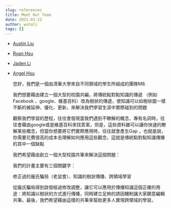 ```yaml
---
slug: references
title: Meet Our Team
date: 2021-03-22
author: wutali
tags: []
---
```

* [Austin Liu](https://www.instagram.com/astn.0820_/)
* [Ryan Hsu](https://www.instagram.com/astn.0820_/)
* [Jaden Li](https://www.instagram.com/ryan.rryyaann/)
* [Angel Hsu](https://www.instagram.com/anchihsu_0120/)

  您好，我們是一個由清華大學來自不同領域的學生所組成的團隊M8.

  我們想要藉由建立一個大型的校園共編，將傳統點對點知識的傳遞 （例如Facebook 、google、維基百科）改為樹狀的傳遞，使知識可以如樹狀圖一樣不斷的被延伸、優化、更新，來解決我們學習生涯中實際碰到的問題

  觀察我們學習的歷程，往往會發現當我們遇到不瞭解的概念、專有名詞時，往往會藉由google或是維基百科來找答案，但是，這些資料雖可以讓你快速的瞭解某些概念，但當你想要將它們實際應用時，往往就會產生Gap ，也就是說，你需要花費很高的成本去理解如何應用這些觀念，這就是傳統點對點知識傳播的其中一個缺點  

  我們希望藉由創立一個大型校園共筆來解決這個問題：

  我們的計畫主要有三個關鍵字：

  修正過的龐氏騙局（老鼠會）、知識的樹狀傳播、跨領域學習

  從龐氏騙局得到啟發經過修改調整，讓它可以應用於傳播知識這個正確的用途：將知識以樹狀的方式進行傳播，同時建立足夠的誘因機制讓大家願意編輯共筆。最後，我們希望藉由這樣的共筆來幫助更多人實現跨領域的學習。